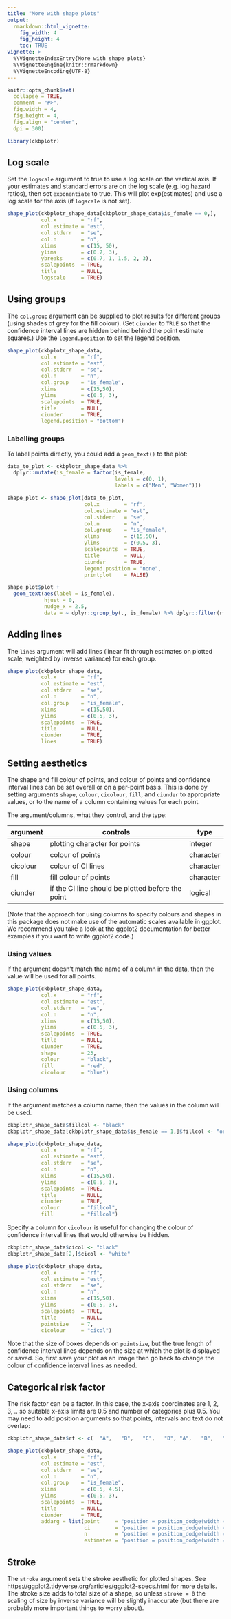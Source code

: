 ```yaml
---
title: "More with shape plots"
output:
  rmarkdown::html_vignette:
    fig_width: 4
    fig_height: 4
    toc: TRUE
vignette: >
  %\VignetteIndexEntry{More with shape plots}
  %\VignetteEngine{knitr::rmarkdown}
  %\VignetteEncoding{UTF-8}
---
```


```r
knitr::opts_chunk$set(
  collapse = TRUE,
  comment = "#>",
  fig.width = 4,
  fig.height = 4,
  fig.align = "center",
  dpi = 300)
```

```r
library(ckbplotr)
```


## Log scale
Set the `logscale` argument to true to use a log scale on the vertical axis. If your estimates and standard errors are on the log scale (e.g. log hazard ratios), then set `exponentiate` to true. This will plot exp(estimates) and use a log scale for the axis (if `logscale` is not set).
```r
shape_plot(ckbplotr_shape_data[ckbplotr_shape_data$is_female == 0,],
           col.x        = "rf",
           col.estimate = "est",
           col.stderr   = "se",
           col.n        = "n",
           xlims        = c(15, 50),
           ylims        = c(0.7, 3),
           ybreaks      = c(0.7, 1, 1.5, 2, 3),
           scalepoints  = TRUE,
           title        = NULL,
           logscale     = TRUE)
```


## Using groups
The `col.group` argument can be supplied to plot results for different groups (using shades of grey for the fill colour). (Set `ciunder` to `TRUE` so that the confidence interval lines are hidden behind behind the point estimate squares.) Use the `legend.position` to set the legend position.
```r
shape_plot(ckbplotr_shape_data,
           col.x        = "rf",
           col.estimate = "est",
           col.stderr   = "se",
           col.n        = "n",
           col.group    = "is_female",
           xlims        = c(15,50),
           ylims        = c(0.5, 3),
           scalepoints  = TRUE,
           title        = NULL,
           ciunder      = TRUE,
           legend.position = "bottom")
```


### Labelling groups
To label points directly, you could add a `geom_text()` to the plot:
```r
data_to_plot <- ckbplotr_shape_data %>%
  dplyr::mutate(is_female = factor(is_female,
                                   levels = c(0, 1), 
                                   labels = c("Men", "Women")))

shape_plot <- shape_plot(data_to_plot,
                         col.x        = "rf",
                         col.estimate = "est",
                         col.stderr   = "se",
                         col.n        = "n",
                         col.group    = "is_female",
                         xlims        = c(15,50),
                         ylims        = c(0.5, 3),
                         scalepoints  = TRUE,
                         title        = NULL,
                         ciunder      = TRUE,
                         legend.position = "none",
                         printplot    = FALSE)

shape_plot$plot +
  geom_text(aes(label = is_female),
            hjust = 0,
            nudge_x = 2.5,
            data = ~ dplyr::group_by(., is_female) %>% dplyr::filter(rf == max(rf)))
```

## Adding lines
The `lines` argument will add lines (linear fit through estimates on plotted scale, weighted by inverse variance) for each group.
```r
shape_plot(ckbplotr_shape_data,
           col.x        = "rf",
           col.estimate = "est",
           col.stderr   = "se",
           col.n        = "n",
           col.group    = "is_female",
           xlims        = c(15,50),
           ylims        = c(0.5, 3),
           scalepoints  = TRUE,
           title        = NULL,
           ciunder      = TRUE,
           lines        = TRUE)
```


## Setting aesthetics
The shape and fill colour of points, and colour of points and confidence interval lines can be set overall or on a per-point basis. This is done by setting arguments `shape`, `colour`, `cicolour`, `fill`, and `ciunder` to appropriate values, or to the name of a column containing values for each point.

The argument/columns, what they control, and the type:

| argument    | controls                                          | type      |
|-------------|---------------------------------------------------|-----------|
| shape       | plotting character for points                     | integer   |
| colour      | colour of points                                  | character |
| cicolour    | colour of CI lines                                | character |
| fill        | fill colour of points                             | character |
| ciunder     | if the CI line should be plotted before the point | logical   |


(Note that the approach for using columns to specify colours and shapes in this package does not make use of the automatic scales available in ggplot. We recommend you take a look at the ggplot2 documentation for better examples if you want to write ggplot2 code.)

### Using values
If the argument doesn't match the name of a column in the data, then the value will be used for all points.
```r
shape_plot(ckbplotr_shape_data,
           col.x        = "rf",
           col.estimate = "est",
           col.stderr   = "se",
           col.n        = "n",
           xlims        = c(15,50),
           ylims        = c(0.5, 3),
           scalepoints  = TRUE,
           title        = NULL,
           ciunder      = TRUE,
           shape        = 23,
           colour       = "black",
           fill         = "red",
           cicolour     = "blue")
```

### Using columns
If the argument matches a column name, then the values in the column will be used.
```r
ckbplotr_shape_data$fillcol <- "black"
ckbplotr_shape_data[ckbplotr_shape_data$is_female == 1,]$fillcol <- "orange"

shape_plot(ckbplotr_shape_data,
           col.x        = "rf",
           col.estimate = "est",
           col.stderr   = "se",
           col.n        = "n",
           xlims        = c(15,50),
           ylims        = c(0.5, 3),
           scalepoints  = TRUE,
           title        = NULL,
           ciunder      = TRUE,
           colour       = "fillcol",
           fill         = "fillcol")
```

Specify a column for `cicolour` is useful for changing the colour of confidence interval lines that would otherwise be hidden.
```r
ckbplotr_shape_data$cicol <- "black"
ckbplotr_shape_data[2,]$cicol <- "white"

shape_plot(ckbplotr_shape_data,
           col.x        = "rf",
           col.estimate = "est",
           col.stderr   = "se",
           col.n        = "n",
           xlims        = c(15,50),
           ylims        = c(0.5, 3),
           scalepoints  = TRUE,
           title        = NULL,
           pointsize    = 7,
           cicolour     = "cicol")
```

Note that the size of boxes depends on `pointsize`, but the true length of confidence interval lines depends on the size at which the plot is displayed or saved. So, first save your plot as an image then go back to change the colour of confidence interval lines as needed.


## Categorical risk factor
The risk factor can be a factor. In this case, the x-axis coordinates are 1, 2, 3, .. so suitable x-axis limits are 0.5 and number of categories plus 0.5. You may need to add position arguments so that points, intervals and text do not overlap:
```r
ckbplotr_shape_data$rf <- c(  "A",   "B",   "C",   "D", "A",   "B",   "C",  "D")

shape_plot(ckbplotr_shape_data,
           col.x        = "rf",
           col.estimate = "est",
           col.stderr   = "se",
           col.n        = "n",
           col.group    = "is_female",
           xlims        = c(0.5, 4.5),
           ylims        = c(0.5, 3),
           scalepoints  = TRUE,
           title        = NULL,
           ciunder      = TRUE,
           addarg = list(point     = "position = position_dodge(width = 0.5)",
                         ci        = "position = position_dodge(width = 0.5)",
                         n         = "position = position_dodge(width = 0.5)",
                         estimates = "position = position_dodge(width = 0.5)"))
```

## Stroke
The `stroke` argument sets the stroke aesthetic for plotted shapes. See https://ggplot2.tidyverse.org/articles/ggplot2-specs.html for more details. The stroke size adds to total size of a shape, so unless `stroke = 0` the scaling of size by inverse variance will be slightly inaccurate (but there are probably more important things to worry about).
